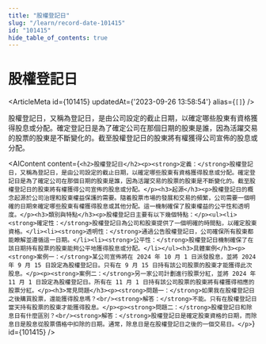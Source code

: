 ```yaml
---
title: "股權登記日"
slug: "/learn/record-date-101415"
id: "101415"
hide_table_of_contents: true
---
```



# 股權登記日

<ArticleMeta id={101415} updatedAt={'2023-09-26 13:58:54'} alias={`[]`} />
<div className='border-solid border-b border-t-0 my-4 border-[var(--ifm-color-gray-300)]' />

股權登記日，又稱為登記日，是由公司設定的截止日期，以確定哪些股東有資格獲得股息或分配。確定登記日是為了確定公司在那個日期的股東是誰，因為活躍交易的股票的股東是不斷變化的。截至股權登記日的股東將有權獲得公司宣佈的股息或分配。

<AIContent content={`<h2>股權登記日</h2><p><strong>定義：</strong>股權登記日，又稱為登記日，是由公司設定的截止日期，以確定哪些股東有資格獲得股息或分配。確定登記日是為了確定公司在那個日期的股東是誰，因為活躍交易的股票的股東是不斷變化的。截至股權登記日的股東將有權獲得公司宣佈的股息或分配。</p><h3>起源</h3><p>股權登記日的概念起源於公司治理和股東權益保護的需要。隨着股票市場的發展和交易的頻繁，公司需要一個明確的日期來確定哪些股東有權獲得股息或其他分配。這一機制確保了股東權益的公平性和透明度。</p><h3>類別與特點</h3><p>股權登記日主要有以下幾個特點：</p><ul><li><strong>確定性：</strong>股權登記日為公司和股東提供了一個明確的時間點，以確定股東資格。</li><li><strong>透明性：</strong>通過公告股權登記日，公司確保所有股東都能瞭解並遵循這一日期。</li><li><strong>公平性：</strong>股權登記日機制確保了在該日期持有股票的股東能夠公平地獲得股息或分配。</li></ul><h3>具體案例</h3><p><strong>案例一：</strong>某公司宣佈將在 2024 年 10 月 1 日派發股息，並將 2024 年 9 月 15 日設定為股權登記日。只有在 9 月 15 日持有該公司股票的股東才能獲得此次股息。</p><p><strong>案例二：</strong>另一家公司計劃進行股票分紅，並將 2024 年 11 月 1 日設定為股權登記日。所有在 11 月 1 日持有該公司股票的股東將有權獲得相應的股票分紅。</p><h3>常見問題</h3><p><strong>問題一：</strong>如果我在股權登記日之後購買股票，還能獲得股息嗎？<br/><strong>解答：</strong>不能。只有在股權登記日當天持有股票的股東才能獲得股息。</p><p><strong>問題二：</strong>股權登記日和除息日有什麼區別？<br/><strong>解答：</strong>股權登記日是確定股東資格的日期，而除息日是股息從股票價格中扣除的日期。通常，除息日是在股權登記日之後的一個交易日。</p>`} id={101415} />

